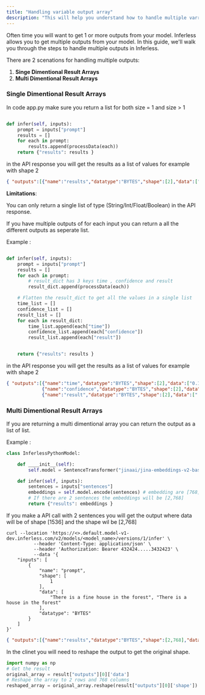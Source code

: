 ```yaml
---
title: "Handling variable output array"
description: "This will help you understand how to handle multiple varrible outputs in Client side"
---
```


Often time you will want to get 1 or more outputs from your model. Inferless allows you to get multiple outputs from your model. In this guide, we'll walk you through the steps to handle multiple outputs in Inferless.

There are 2 scenations for handling multiple outputs:

1. **Singe Dimentional Result Arrays**
2. **Multi Dimentional Result Arrays**


### Single Dimentional Result Arrays

In code app.py make sure you return a list for both size = 1 and size > 1 
```python

def infer(self, inputs):
    prompt = inputs["prompt"] 
    results = []
    for each in prompt:
        results.append(processData(each))
    return {"results": results }
```

in the API response you will get the results as a list of values for example with shape 2 


```json
{ "outputs":[{"name":"results","datatype":"BYTES","shape":[2],"data":[" Making an omelette is a simple process", " Making an omelette is a simple process"]}] }
```

**Limitations**:

You can only return a single list of type (String/Int/Float/Boolean) in the API response. 

If you have multiple outputs of for each input you can return a all the different outputs as seperate list. 

Example : 

```python

def infer(self, inputs):
    prompt = inputs["prompt"] 
    results = []
    for each in prompt:
        # result_dict has 3 keys time , confidence and result
        result_dict.append(processData(each))

    # Flatten the result_dict to get all the values in a single list
    time_list = []
    confidence_list = []
    result_list = []
    for each in result_dict:
        time_list.append(each["time"])
        confidence_list.append(each["confidence"])
        result_list.append(each["result"])


    return {"results": results }
```

in the API response you will get the results as a list of values for example with shape 2

```json
{ "outputs":[{"name":"time","datatype":"BYTES","shape":[2],"data":["0.1", "0.2"]},
             {"name":"confidence","datatype":"BYTES","shape":[2],"data":["0.9", "0.8"]},
             {"name":"result","datatype":"BYTES","shape":[2],"data":[" Making an omelette is a simple process", " Making an omelette is a simple process"]}] }
```


### Multi Dimentional Result Arrays

If you are returning a multi dimentional array you can return the output as a list of list. 

Example : 

```python
class InferlessPythonModel:

	def ____init__(self):
		self.model = SentenceTransformer("jinaai/jina-embeddings-v2-base-en", trust_remote_code=True)

	def infer(self, inputs):
		sentences = inputs["sentences"]
		embeddings = self.model.encode(sentences) # embedding are [768]
        # If there are 2 sentences the embeddings will be [2,768]
		return {"results": embeddings }
```

If you make a API call with 2 sentences you will get the output where data will be of shape [1536] and the shape wil be [2,768]

```shell
curl --location 'https://<>.default.model-v1-dev.inferless.com/v2/models/<model_name>/versions/1/infer' \
          --header 'Content-Type: application/json' \
          --header 'Authorization: Bearer 432424.....3432423' \
          --data '{
    "inputs": [
        {
            "name": "prompt",
            "shape": [
                1
            ],
            "data": [
                "There is a fine house in the forest", "There is a house in the forest"
            ],
            "datatype": "BYTES"
        }
    ]
}'
```

```json
{ "outputs":[{"name":"results","datatype":"BYTES","shape":[2,768],"data":[0.1,0.2,0.3,0.4,0.5,0.6,0.7,0.8,0.9,0.1,0.2,0.3,0.4,0.5,0.6,0.7,0.8,0.9,0.1,0.2,0.3,0.4,0.5,0.6,0.7,0.8,0.9,0.1,0.2,0.3,0.4,0.5,0.6,0.7,0.8,0.9,0.1,0.2,0.3,0.4,0.5,0.6,0.7,0.8,0.9,0.1,0.2,0.3,0.4,0.5,0.6,0.7,0.8,0.9,0.1,0.2,0.3,0.4,0.5,0.6,0.7,0.8,0.9,0.1,0.2,0.3,0.4,0.5,0.6,0.7,0.8,0.9,0.1,0.2,0.3,0.4,0.5,0.6,0.7,0.8,0.9,0.1,0.2,0.3,0.4,0.5,0.6,0.7,0.8,0.9,0.1,0.2,0.3,0.4,0.5,0.6,0.7,0.8,0.9,0.1,0.2,0.3,0.4,0.5,0.6,0.7,0.8,0.9,0.1,0.2,0.3,0.4,0.5,0.6]} ] }
```

In the clinet you will need to reshape the output to get the original shape. 

```python
import numpy as np
# Get the result 
original_array = result["outputs"][0]['data']
# Reshape the array to 2 rows and 768 columns
reshaped_array = original_array.reshape(result["outputs"][0]['shape'])
```

